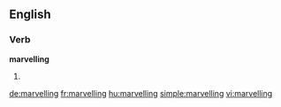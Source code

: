 ==English==

===Verb===
'''marvelling'''

# {{present participle of|[[marvel]]}}

[[de:marvelling]]
[[fr:marvelling]]
[[hu:marvelling]]
[[simple:marvelling]]
[[vi:marvelling]]